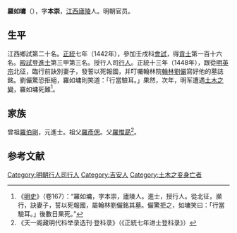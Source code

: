 '''羅如墉'''（{{bd|1404年||1449年||Luo罗}}），字'''本崇'''，[[江西|江西]][[廬陵|廬陵]]人。明朝官员。

==生平==
江西鄉試第二十名。[[正统_(年号)|正統]]七年（1442年），參加壬戌科[[會試|會試]]，得[[貢士|貢士]]第一百十六名。[[殿試|殿試]]登[[進士|進士]]第三甲第三名。授行人司[[行人|行人]]。正統十三年（1448年），跟從[[明英宗|明英宗]]北征，臨行前訣別妻子，發誓以死報國，并叮囑翰林院[[翰林|翰林]][[劉儼_(明朝狀元)|劉儼]]寫好他的墓誌銘。劉儼驚恐拒絕，羅如墉則笑道：「行當驗耳。」果然，次年，明军遭遇[[土木之變|土木之變]]，羅如墉死難<ref>《[[明史|明史]]》（卷167）：“羅如墉，字本崇，廬陵人。進士，授行人。從北征，瀕行，訣妻子，誓以死報國，屬翰林劉儼銘其墓。儼驚拒之，如墉笑曰：「行當驗耳。」後數日果死。”</ref>。

==家族==
曾祖[[羅伯剛|羅伯剛]]，元進士。祖父[[羅彥偲|羅彥偲]]。父[[羅惟勗|羅惟勗]]<ref>《天一阁藏明代科举录选刊·登科录》（《正統七年进士登科录》）</ref>。

==参考文献==
{{wikisource|明史/卷167}}
{{Reflist}}

{{明朝人物小作品}}
{{正統七年壬戌科殿試金榜}}{{DEFAULTSORT:Luo罗}}
[[Category:明朝行人司行人|Category:明朝行人司行人]]
[[Category:吉安人|Category:吉安人]]
[[Category:土木之变身亡者|Category:土木之变身亡者]]